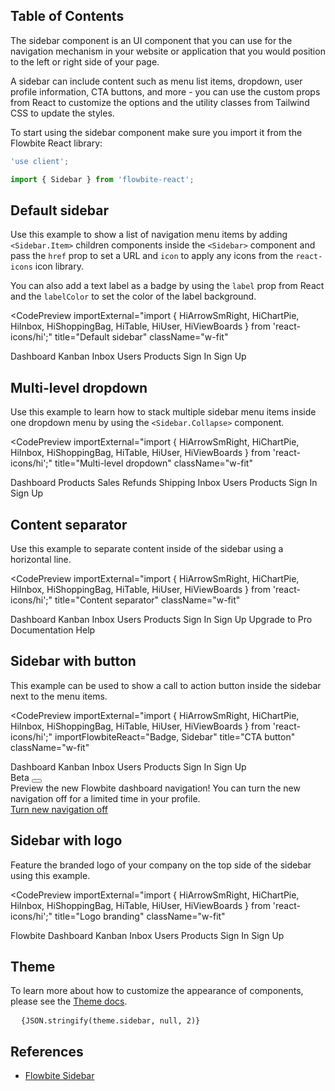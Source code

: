 
## Table of Contents

The sidebar component is an UI component that you can use for the navigation mechanism in your website or application that you would position to the left or right side of your page.

A sidebar can include content such as menu list items, dropdown, user profile information, CTA buttons, and more - you can use the custom props from React to customize the options and the utility classes from Tailwind CSS to update the styles.

To start using the sidebar component make sure you import it from the Flowbite React library:

```jsx
'use client';

import { Sidebar } from 'flowbite-react';
```

## Default sidebar

Use this example to show a list of navigation menu items by adding `<Sidebar.Item>` children components inside the `<Sidebar>` component and pass the `href` prop to set a URL and `icon` to apply any icons from the `react-icons` icon library.

You can also add a text label as a badge by using the `label` prop from React and the `labelColor` to set the color of the label background.

<CodePreview
  importExternal="import { HiArrowSmRight, HiChartPie, HiInbox, HiShoppingBag, HiTable, HiUser, HiViewBoards } from 'react-icons/hi';"
  title="Default sidebar"
  className="w-fit"
>
  <Sidebar aria-label="Default sidebar example">
    <Sidebar.Items>
      <Sidebar.ItemGroup>
        <Sidebar.Item href="#" icon={HiChartPie}>
          Dashboard
        </Sidebar.Item>
        <Sidebar.Item href="#" icon={HiViewBoards} label="Pro" labelColor="dark">
          Kanban
        </Sidebar.Item>
        <Sidebar.Item href="#" icon={HiInbox} label="3">
          Inbox
        </Sidebar.Item>
        <Sidebar.Item href="#" icon={HiUser}>
          Users
        </Sidebar.Item>
        <Sidebar.Item href="#" icon={HiShoppingBag}>
          Products
        </Sidebar.Item>
        <Sidebar.Item href="#" icon={HiArrowSmRight}>
          Sign In
        </Sidebar.Item>
        <Sidebar.Item href="#" icon={HiTable}>
          Sign Up
        </Sidebar.Item>
      </Sidebar.ItemGroup>
    </Sidebar.Items>
  </Sidebar>
</CodePreview>

## Multi-level dropdown

Use this example to learn how to stack multiple sidebar menu items inside one dropdown menu by using the `<Sidebar.Collapse>` component.

<CodePreview
  importExternal="import { HiArrowSmRight, HiChartPie, HiInbox, HiShoppingBag, HiTable, HiUser, HiViewBoards } from 'react-icons/hi';"
  title="Multi-level dropdown"
  className="w-fit"
>
  <Sidebar aria-label="Sidebar with multi-level dropdown example">
    <Sidebar.Items>
      <Sidebar.ItemGroup>
        <Sidebar.Item href="#" icon={HiChartPie}>
          Dashboard
        </Sidebar.Item>
        <Sidebar.Collapse icon={HiShoppingBag} label="E-commerce">
          <Sidebar.Item href="#">Products</Sidebar.Item>
          <Sidebar.Item href="#">Sales</Sidebar.Item>
          <Sidebar.Item href="#">Refunds</Sidebar.Item>
          <Sidebar.Item href="#">Shipping</Sidebar.Item>
        </Sidebar.Collapse>
        <Sidebar.Item href="#" icon={HiInbox}>
          Inbox
        </Sidebar.Item>
        <Sidebar.Item href="#" icon={HiUser}>
          Users
        </Sidebar.Item>
        <Sidebar.Item href="#" icon={HiShoppingBag}>
          Products
        </Sidebar.Item>
        <Sidebar.Item href="#" icon={HiArrowSmRight}>
          Sign In
        </Sidebar.Item>
        <Sidebar.Item href="#" icon={HiTable}>
          Sign Up
        </Sidebar.Item>
      </Sidebar.ItemGroup>
    </Sidebar.Items>
  </Sidebar>
</CodePreview>

## Content separator

Use this example to separate content inside of the sidebar using a horizontal line.

<CodePreview
  importExternal="import { HiArrowSmRight, HiChartPie, HiInbox, HiShoppingBag, HiTable, HiUser, HiViewBoards } from 'react-icons/hi';"
  title="Content separator"
  className="w-fit"
>
  <Sidebar aria-label="Sidebar with content separator example">
    <Sidebar.Items>
      <Sidebar.ItemGroup>
        <Sidebar.Item href="#" icon={HiChartPie}>
          Dashboard
        </Sidebar.Item>
        <Sidebar.Item href="#" icon={HiViewBoards}>
          Kanban
        </Sidebar.Item>
        <Sidebar.Item href="#" icon={HiInbox}>
          Inbox
        </Sidebar.Item>
        <Sidebar.Item href="#" icon={HiUser}>
          Users
        </Sidebar.Item>
        <Sidebar.Item href="#" icon={HiShoppingBag}>
          Products
        </Sidebar.Item>
        <Sidebar.Item href="#" icon={HiArrowSmRight}>
          Sign In
        </Sidebar.Item>
        <Sidebar.Item href="#" icon={HiTable}>
          Sign Up
        </Sidebar.Item>
      </Sidebar.ItemGroup>
      <Sidebar.ItemGroup>
        <Sidebar.Item href="#" icon={HiChartPie}>
          Upgrade to Pro
        </Sidebar.Item>
        <Sidebar.Item href="#" icon={HiViewBoards}>
          Documentation
        </Sidebar.Item>
        <Sidebar.Item href="#" icon={BiBuoy}>
          Help
        </Sidebar.Item>
      </Sidebar.ItemGroup>
    </Sidebar.Items>
  </Sidebar>
</CodePreview>

## Sidebar with button

This example can be used to show a call to action button inside the sidebar next to the menu items.

<CodePreview
  importExternal="import { HiArrowSmRight, HiChartPie, HiInbox, HiShoppingBag, HiTable, HiUser, HiViewBoards } from 'react-icons/hi';"
  importFlowbiteReact="Badge, Sidebar"
  title="CTA button"
  className="w-fit"
>
  <Sidebar aria-label="Sidebar with call to action button example">
    <Sidebar.Items>
      <Sidebar.ItemGroup>
        <Sidebar.Item href="#" icon={HiChartPie}>
          Dashboard
        </Sidebar.Item>
        <Sidebar.Item href="#" icon={HiViewBoards}>
          Kanban
        </Sidebar.Item>
        <Sidebar.Item href="#" icon={HiInbox}>
          Inbox
        </Sidebar.Item>
        <Sidebar.Item href="#" icon={HiUser}>
          Users
        </Sidebar.Item>
        <Sidebar.Item href="#" icon={HiShoppingBag}>
          Products
        </Sidebar.Item>
        <Sidebar.Item href="#" icon={HiArrowSmRight}>
          Sign In
        </Sidebar.Item>
        <Sidebar.Item href="#" icon={HiTable}>
          Sign Up
        </Sidebar.Item>
      </Sidebar.ItemGroup>
    </Sidebar.Items>
    <Sidebar.CTA>
      <div className="mb-3 flex items-center">
        <Badge color="warning">Beta</Badge>
        <button
          aria-label="Close"
          className="-m-1.5 ml-auto inline-flex h-6 w-6 rounded-lg bg-gray-100 p-1 text-cyan-900 hover:bg-gray-200 focus:ring-2 focus:ring-gray-400 dark:bg-gray-700 dark:text-gray-400 dark:hover:bg-gray-600"
          type="button"
        >
          <svg
            aria-hidden
            className="h-4 w-4"
            fill="currentColor"
            viewBox="0 0 20 20"
            xmlns="http://www.w3.org/2000/svg"
          >
            <path
              fillRule="evenodd"
              d="M4.293 4.293a1 1 0 011.414 0L10 8.586l4.293-4.293a1 1 0 111.414 1.414L11.414 10l4.293 4.293a1 1 0 01-1.414 1.414L10 11.414l-4.293 4.293a1 1 0 01-1.414-1.414L8.586 10 4.293 5.707a1 1 0 010-1.414z"
              clipRule="evenodd"
            />
          </svg>
        </button>
      </div>
      <div className="mb-3 text-sm text-cyan-900 dark:text-gray-400">
        Preview the new Flowbite dashboard navigation! You can turn the new navigation off for a limited time in your
        profile.
      </div>
      <a
        className="text-sm text-cyan-900 underline hover:text-cyan-800 dark:text-gray-400 dark:hover:text-gray-300"
        href="#"
      >
        Turn new navigation off
      </a>
    </Sidebar.CTA>
  </Sidebar>
</CodePreview>

## Sidebar with logo

Feature the branded logo of your company on the top side of the sidebar using this example.

<CodePreview
  importExternal="import { HiArrowSmRight, HiChartPie, HiInbox, HiShoppingBag, HiTable, HiUser, HiViewBoards } from 'react-icons/hi';"
  title="Logo branding"
  className="w-fit"
>
  <Sidebar aria-label="Sidebar with logo branding example">
    <Sidebar.Logo href="#" img="/favicon.svg" imgAlt="Flowbite logo">
      Flowbite
    </Sidebar.Logo>
    <Sidebar.Items>
      <Sidebar.ItemGroup>
        <Sidebar.Item href="#" icon={HiChartPie}>
          Dashboard
        </Sidebar.Item>
        <Sidebar.Item href="#" icon={HiViewBoards}>
          Kanban
        </Sidebar.Item>
        <Sidebar.Item href="#" icon={HiInbox}>
          Inbox
        </Sidebar.Item>
        <Sidebar.Item href="#" icon={HiUser}>
          Users
        </Sidebar.Item>
        <Sidebar.Item href="#" icon={HiShoppingBag}>
          Products
        </Sidebar.Item>
        <Sidebar.Item href="#" icon={HiArrowSmRight}>
          Sign In
        </Sidebar.Item>
        <Sidebar.Item href="#" icon={HiTable}>
          Sign Up
        </Sidebar.Item>
      </Sidebar.ItemGroup>
    </Sidebar.Items>
  </Sidebar>
</CodePreview>

## Theme

To learn more about how to customize the appearance of components, please see the [Theme docs](/docs/customize/theme).

<pre className="language-tsx">
  <code>{JSON.stringify(theme.sidebar, null, 2)}</code>
</pre>

## References

- [Flowbite Sidebar](https://flowbite.com/docs/components/sidebar/)
